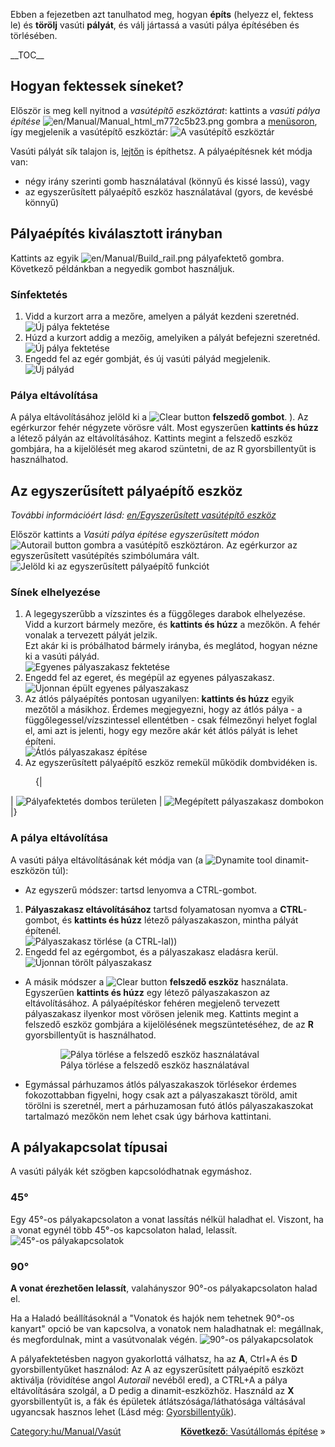 {{hu/Manual/Tutorial/Oktatás}}

<!-- for search bot mainly -->
Ebben a fejezetben azt tanulhatod meg, hogyan '''építs''' (helyezz el, fektess le) és '''törölj''' vasúti '''pályát''', és válj jártassá a vasúti pálya építésében és törlésében.

__TOC__
==Hogyan fektessek síneket?==

Először is meg kell nyitnod a ''vasútépítő eszköztárat'': kattints a ''vasúti pálya építése'' [[File:en/Manual/Manual html m772c5b23.png]] gombra a [[hu/Manual/Felhasználói felület|menüsoron]], így megjelenik a vasútépítő eszköztár:
[[File:hu/Manual/Railroad Construction.png|none|frame|A vasútépítő eszköztár]]

Vasúti pályát sík talajon is, [[hu/Archive/Manual/Settings/Építkezés lejtőkön|lejtőn]] is építhetsz. A pályaépítésnek két módja van: 
* négy irány szerinti gomb használatával (könnyű és kissé lassú), vagy 
* az egyszerűsített pályaépítő eszköz használatával (gyors, de kevésbé könnyű)

== Pályaépítés kiválasztott irányban ==

Kattints az egyik [[File:en/Manual/Build rail.png]] pályafektető gombra. Következő példánkban a negyedik gombot használjuk.

=== Sínfektetés ===
#Vidd a kurzort arra a mezőre, amelyen a pályát kezdeni szeretnéd.<br/>[[File:en/Manual/Laying track 1.png|none|frame|Új pálya fektetése]]
#Húzd a kurzort addig a mezőig, amelyiken a pályát befejezni szeretnéd.<br/>[[File:en/Manual/Laying track 2.png|none|frame|Új pálya fektetése]]
#Engedd fel az egér gombját, és új vasúti pályád megjelenik.<br/>[[File:en/Manual/Laying track 3.png|none|frame|Új pályád]]

=== Pálya eltávolítása === 
A pálya eltávolításához jelöld ki a [[File:en/Manual/Toggle clear active.png|Clear button]] '''felszedő gombot'''.  ). Az egérkurzor fehér négyzete vörösre vált. Most egyszerűen '''kattints és húzz''' a létező pályán az eltávolításához. Kattints megint a felszedő eszköz gombjára, ha a kijelölését meg akarod szüntetni, de az R gyorsbillentyűt is használhatod.

== Az egyszerűsített pályaépítő eszköz==
''További információért lásd: [[en/Egyszerűsített vasútépítő eszköz]]''


Először kattints a ''Vasúti pálya építése egyszerűsített módon''  [[File:en/Manual/Build autorail.png|Autorail button]] gombra a vasútépítő eszköztáron. Az egérkurzor az egyszerűsített vasútépítés szimbólumára vált. 
[[File:en/Manual/AutorailTut1.png|none|frame|Jelöld ki az egyszerűsített pályaépítő funkciót]]

=== Sínek elhelyezése ===
# A legegyszerűbb a vízszintes és a függőleges darabok elhelyezése. Vidd a kurzort bármely mezőre, és '''kattints és húzz''' a mezőkön. A fehér vonalak a tervezett pályát jelzik.<br/> Ezt akár ki is próbálhatod bármely irányba, és meglátod, hogyan nézne ki a vasúti pályád.<br/>[[File:en/Manual/AutorailTut2.png|none|frame|Egyenes pályaszakasz fektetése]]
# Engedd fel az egeret, és megépül az egyenes pályaszakasz.<br/>[[File:en/Manual/AutorailTut3.png|none|frame|Újonnan épült egyenes pályaszakasz]]
# Az átlós pályaépítés pontosan ugyanilyen: '''kattints és húzz''' egyik mezőtől a másikhoz. Érdemes megjegyezni, hogy az átlós pálya - a függőlegessel/vízszintessel ellentétben - csak félmezőnyi helyet foglal el, ami azt is jelenti, hogy egy mezőre akár két átlós pályát is lehet építeni. <br/>[[File:en/Manual/AutorailTut4.png|none|frame|Átlós pályaszakasz építése]]
# Az egyszerűsített pályaépítő eszköz remekül működik dombvidéken is.
:{|
| [[File:en/Manual/AutorailTut5.png|none|frame|Pályafektetés dombos területen]]
| [[File:en/Manual/AutorailTut6.png|none|frame|Megépített pályaszakasz dombokon]]
|}
=== A pálya eltávolítása ===
A vasúti pálya eltávolításának két módja van (a [[File:en/Manual/Clear title.png|Dynamite tool]] dinamit-eszközön túl):

*Az egyszerű módszer: tartsd lenyomva a CTRL-gombot.

# '''Pályaszakasz eltávolításához''' tartsd folyamatosan nyomva a '''CTRL'''-gombot, és '''kattints és húzz''' létező pályaszakaszon, mintha pályát építenél.<br/>[[File:en/Manual/AutorailTut7.png|none|frame|Pályaszakasz törlése (a CTRL-lal))]]
# Engedd fel az egérgombot, és a pályaszakasz eladásra kerül.<br/>[[File:en/Manual/AutorailTut8.png|none|frame|Újonnan törölt pályaszakasz]]

* A másik módszer a [[File:en/Manual/Toggle clear active.png|Clear button]] '''felszedő eszköz''' használata. Egyszerűen '''kattints és húzz''' egy létező pályaszakaszon az eltávolításához. A pályaépítéskor fehéren megjelenő tervezett pályaszakasz ilyenkor most vörösen jelenik meg. Kattints megint a felszedő eszköz gombjára a kijelölésének megszüntetéséhez, de az '''R''' gyorsbillentyűt is használhatod.<br/>
:[[File:en/Manual/AutorailTut11.png|none|frame|Pálya törlése a felszedő eszköz használatával]]

* Egymással párhuzamos átlós pályaszakaszok törlésekor érdemes fokozottabban figyelni, hogy csak azt a pályaszakaszt töröld, amit törölni is szeretnél, mert a párhuzamosan futó átlós pályaszakaszokat tartalmazó mezőkön nem lehet csak úgy bárhova kattintani. 

== A pályakapcsolat típusai ==
A vasúti pályák két szögben kapcsolódhatnak egymáshoz.

===45&#176;=== 
Egy 45&#176;-os pályakapcsolaton a vonat lassítás nélkül haladhat el. Viszont, ha a vonat egynél több 45&#176;-os  kapcsolaton halad, lelassít. 
[[File:en/Manual/AutorailTut9.png|frame|none|45&#176;-os pályakapcsolatok]]

===90&#176;===
'''A vonat érezhetően lelassít''', valahányszor  90&#176;-os pályakapcsolaton halad el.

Ha a Haladó beállításoknál a "Vonatok és hajók nem tehetnek 90&#176;-os kanyart" opció be van kapcsolva, a vonatok nem haladhatnak el: megállnak, és megfordulnak, mint a vasútvonalak végén. 
[[File:en/Manual/AutorailTut10.png|frame|none|90&#176;-os pályakapcsolatok]]

A pályafektetésben nagyon gyakorlottá válhatsz, ha az '''A''', Ctrl+A és '''D''' gyorsbillentyűket használod: Az A az egyszerűsített pályaépítő eszközt aktiválja (rövidítése angol ''Autorail'' nevéből ered), a CTRL+A a pálya eltávolítására szolgál, a D pedig a dinamit-eszközhöz. Használd az '''X''' gyorsbillentyűt is, a fák és épületek átlátszósága/láthatósága váltásával ugyancsak hasznos lehet (Lásd még: [[hu/Manual/Gyorsbillentyűk|Gyorsbillentyűk]]).

<span style="float: right">[[hu/Manual/Vasútállomás építése|'''Következő''': Vasútállomás építése]] &raquo;</span>

[[Category:hu/Manual/Vasút]]